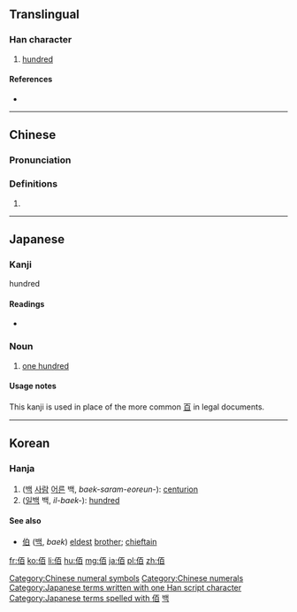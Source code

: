 {{also|百}}
==Translingual==

===Han character===
{{Han char|rn=9|rad=人|as=06|sn=8|four=2126<sub>0</sub>|canj=人一日 (OMA)|ids=⿰[[亻]][[百]]}}

# [[hundred]]

====References====
* {{Han ref|kx=0100.140|dkj=00553|dj=0212.090|hdz=10146.030|uh=4F70|ud=20336|bh=A8D5|bd=43221}}

[[Category:Chinese numeral symbols]]
[[Category:Chinese numerals]]

----

==Chinese==
{{zh-forms}}

===Pronunciation===
{{zh-pron
|m=bǎi
|c=baak3
|mc=y
|oc=y
|ma=
|cat=num
}}

===Definitions===
# {{rfdef|lang=zh}}

----

==Japanese==

===Kanji===
{{ja-kanji|grade=9|rs=人06}}

hundred

====Readings====
* {{ja-readings
|goon=[[びゃく]] (byaku)
|kanon=[[はく]] (haku)
|kanyoon=[[ひゃく]] (hyaku)
|kun=[[おさ]] (osa)}}

===Noun===
{{ja-noun|k|hira=はく|rom=haku}} 

# {{context|legal|lang=ja|sort=はく}} [[one hundred]]

====Usage notes====
This kanji is used in place of the more common [[百]] in legal documents.

[[Category:Japanese terms written with one Han script character]]
[[Category:Japanese terms spelled with 佰]]

----

==Korean==

===Hanja===
{{ko-hanja|hangeul=백|rv=baek|mr=paek}}

# ([[백]] [[사람]] [[어른]] 백, ''baek-saram-eoreun-''): [[centurion]] 
# ([[일]][[백]] 백, ''il-baek-''): [[hundred]] 

====See also====
* [[伯]] ([[백]], ''baek'') [[eldest]] [[brother]]; [[chieftain]] 

[[Category:Hanja readings|백]]

[[fr:佰]]
[[ko:佰]]
[[li:佰]]
[[hu:佰]]
[[mg:佰]]
[[ja:佰]]
[[pl:佰]]
[[zh:佰]]